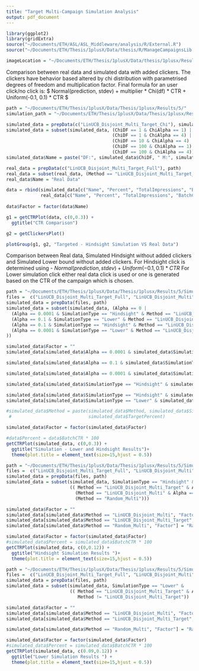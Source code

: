 ```yaml
---
title: "Target Multi-Campaign Simulation Analysis"
output: pdf_document
---
```



```r
library(ggplot2)
library(gridExtra)
source("~/Documents/ETH/ASL/ASL_Middleware/analysis/R/External.R")
source("~/Documents/ETH/Thesis/1plusX/Data/thesis/R/ManageCampaignsLib.R")

imageLocation = "~/Documents/ETH/Thesis/1plusX/Data/thesis/1plusx/Results/Images/Multi-Campaign/"
```

Comparison between real data and simulated data with added clickers. The clickers have behavior based altered by chi distribution with parametrised degrees of freedom and multiplication factor. 
Final formula for an user click/no click is: $ Normal(prediction, stdev) + multiplier * Chi(df) * CTR + Uniform(-0.1, 0.1) * CTR $ 

```r

path = "~/Documents/ETH/Thesis/1plusX/Data/Thesis/1plusx/Results/5/"
simulation_path = "~/Documents/ETH/Thesis/1plusX/Data/Thesis/1plusx/Results/5/Simulation/"

simulated_data = prepData(c("LinUCB_Disjoint_Multi_Target_Chi"), simulation_path)
simulated_data = subset(simulated_data, (ChiDF == 1 & ChiAlpha == 1) | 
                                        (ChiDF == 1 & ChiAlpha == 4) | 
                                        (ChiDF == 10 & ChiAlpha == 4) |
                                        (ChiDF == 100 & ChiAlpha == 1) |
                                        (ChiDF == 100 & ChiAlpha == 4))
simulated_data$Name = paste("DF:", simulated_data$ChiDF, " M:", simulated_data$ChiAlpha, sep="") 

real_data = prepData(c("LinUCB_Disjoint_Multi_Target_Full"), path)
real_data = subset(real_data, (Method == "LinUCB_Disjoint_Multi_Target_Full" & EarlyUpdate == "True" & TargetPercent == 1 & NormalizeTargetValue == "True") ) 
real_data$Name = "Real Data"

data = rbind(simulated_data[c("Name", "Percent", "TotalImpressions", "BatchCTR")], 
             real_data[c("Name", "Percent", "TotalImpressions", "BatchCTR")])
             
data$Factor = factor(data$Name)

g1 = getCTRPlot(data, c(0,0.3)) + 
  ggtitle("CTR Comparison")

g2 = getClickersPlot() 

plotGroup(g1, g2, "Targeted - Hindsight Simulation VS Real Data") 

```

Comparison between Real data, Simulated Hindsight without added clickers and Simulated Lower bound without added clickers. 
For Hindsight click is determined using - $Normal(prediction, stdev) + Uniform(-0.1, 0.1) * CTR$ 
For Lower simulation click either real data click is used or one is generated based on the CTR of the campaign which is chosen.

```r

path = "~/Documents/ETH/Thesis/1plusX/Data/Thesis/1plusx/Results/5/Simulation/"
files =  c("LinUCB_Disjoint_Multi_Target_Full", "LinUCB_Disjoint_Multi", "Random_Multi")
simulated_data = prepData(files, path)
simulated_data = subset(simulated_data, (Alpha == 0 | 
  (Alpha == 0.0001 & SimulationType == "Hindsight" & Method == "LinUCB_Disjoint_Multi") |
  (Alpha == 0.1 & SimulationType == "Lower" & Method == "LinUCB_Disjoint_Multi") |
  (Alpha == 0.1 & SimulationType == "Hindsight" & Method == "LinUCB_Disjoint_Multi_Target" & TargetPercent == 0.8) |
  (Alpha == 0.0001 & SimulationType == "Lower" & Method == "LinUCB_Disjoint_Multi_Target"  & TargetPercent == 0.8)
)) 

simulated_data$Factor = ""
simulated_data[simulated_data$Alpha == 0.0001 & simulated_data$SimulationType == "Hindsight" & simulated_data$Method == "LinUCB_Disjoint_Multi", "Factor"] = "LinUCB Hindsight"

simulated_data[simulated_data$Alpha == 0.1 & simulated_data$SimulationType == "Lower" & simulated_data$Method == "LinUCB_Disjoint_Multi", "Factor"] = "LinUCB Lower"

simulated_data[simulated_data$Alpha == 0.0001 & simulated_data$SimulationType == "Lower" & simulated_data$Method == "LinUCB_Disjoint_Multi_Target", "Factor"] = "LinUCB Lower Target (80%)"

simulated_data[simulated_data$SimulationType == "Hindsight" & simulated_data$Method == "LinUCB_Disjoint_Multi_Target", "Factor"] = "LinUCB Hindsight Target (80%)"

simulated_data[simulated_data$SimulationType == "Hindsight" & simulated_data$Method == "Random_Multi", "Factor"] = "Random Hindsight"
simulated_data[simulated_data$SimulationType == "Lower" & simulated_data$Method == "Random_Multi", "Factor"] = "Random Lower"

#simulated_data$Method = paste(simulated_data$Method, simulated_data$SimulationType, simulated_data$Alpha,
 #                             simulated_data$TargetPercent)

simulated_data$Factor = factor(simulated_data$Factor)

#data$Percent = data$BatchCTR * 100
getCTRPlot(simulated_data, c(0,0.3)) + 
  ggtitle("Simulation - Lower and Hindsight Results")+ 
  theme(plot.title = element_text(size=15,hjust = 0.5))

```

```r

path = "~/Documents/ETH/Thesis/1plusX/Data/Thesis/1plusx/Results/5/Simulation/"
files =  c("LinUCB_Disjoint_Multi_Target_Full", "LinUCB_Disjoint_Multi", "Random_Multi")
simulated_data = prepData(files, path)
simulated_data = subset(simulated_data, SimulationType == "Hindsight" &
                        (( Method == "LinUCB_Disjoint_Multi_Target" & Alpha == 0.0001) |
                          (Method == "LinUCB_Disjoint_Multi" & Alpha == 0.0001) |
                          (Method == "Random_Multi")))

simulated_data$Factor = ""
simulated_data[simulated_data$Method == "LinUCB_Disjoint_Multi", "Factor"] = "LinUCB"
simulated_data[simulated_data$Method == "LinUCB_Disjoint_Multi_Target", "Factor"] = paste("LinUCB Target (", simulated_data[simulated_data$Method == "LinUCB_Disjoint_Multi_Target", "TargetPercent"] * 100, "%)", sep="")
simulated_data[simulated_data$Method == "Random_Multi", "Factor"] = "Random"

simulated_data$Factor = factor(simulated_data$Factor)
#simulated_data$Percent = simulated_data$BatchCTR * 100
getCTRPlot(simulated_data, c(0,0.12)) + 
  ggtitle("Hindsight Simulation Results ")+ 
  theme(plot.title = element_text(size=15,hjust = 0.5))
```

```r

path = "~/Documents/ETH/Thesis/1plusX/Data/Thesis/1plusx/Results/5/Simulation/"
files =  c("LinUCB_Disjoint_Multi_Target_Full", "LinUCB_Disjoint_Multi", "Random_Multi")
simulated_data = prepData(files, path)
simulated_data = subset(simulated_data, SimulationType == "Lower" &
                        (( Method == "LinUCB_Disjoint_Multi_Target" & Alpha == 0.0001) |
                           Method != "LinUCB_Disjoint_Multi_Target"))

simulated_data$Factor = ""
simulated_data[simulated_data$Method == "LinUCB_Disjoint_Multi", "Factor"] = "LinUCB"
simulated_data[simulated_data$Method == "LinUCB_Disjoint_Multi_Target", "Factor"] = paste("LinUCB Target (", simulated_data[simulated_data$Method == "LinUCB_Disjoint_Multi_Target", "TargetPercent"] * 100, "%)", sep="")

simulated_data[simulated_data$Method == "Random_Multi", "Factor"] = "Random"

simulated_data$Factor = factor(simulated_data$Factor)
#simulated_data$Percent = simulated_data$BatchCTR * 100
getCTRPlot(simulated_data, c(0.09,0.12)) + 
  ggtitle("Lower Simulation Results ") + 
  theme(plot.title = element_text(size=15,hjust = 0.5))
```
